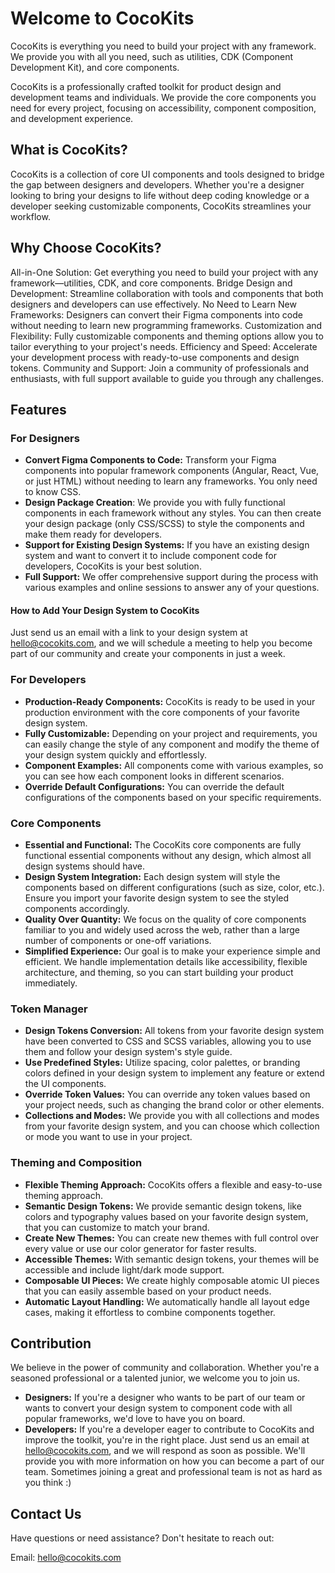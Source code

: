 
<Meta title='Getting Started/Welcome'/>

<MdxDocPage groupTitle='Getting Started'>

  # Welcome to CocoKits
  CocoKits is everything you need to build your project with any framework. We provide you with all you need, such as utilities, CDK (Component Development Kit), and core components.

  CocoKits is a professionally crafted toolkit for product design and development teams and individuals. We provide the core components you need for every project, focusing on accessibility, component composition, and development experience.

  ## What is CocoKits?
  CocoKits is a collection of core UI components and tools designed to bridge the gap between designers and developers. Whether you're a designer looking to bring your designs to life without deep coding knowledge or a developer seeking customizable components, CocoKits streamlines your workflow.

  ## Why Choose CocoKits?
  All-in-One Solution: Get everything you need to build your project with any framework—utilities, CDK, and core components.
  Bridge Design and Development: Streamline collaboration with tools and components that both designers and developers can use effectively.
  No Need to Learn New Frameworks: Designers can convert their Figma components into code without needing to learn new programming frameworks.
  Customization and Flexibility: Fully customizable components and theming options allow you to tailor everything to your project's needs.
  Efficiency and Speed: Accelerate your development process with ready-to-use components and design tokens.
  Community and Support: Join a community of professionals and enthusiasts, with full support available to guide you through any challenges.

  ## Features

  ### For Designers
  - **Convert Figma Components to Code:** Transform your Figma components into popular framework components (Angular, React, Vue, or just HTML) without needing to learn any frameworks. You only need to know CSS.
  - **Design Package Creation**: We provide you with fully functional components in each framework without any styles. You can then create your design package (only CSS/SCSS) to style the components and make them ready for developers.
  - **Support for Existing Design Systems:** If you have an existing design system and want to convert it to include component code for developers, CocoKits is your best solution.
  - **Full Support:** We offer comprehensive support during the process with various examples and online sessions to answer any of your questions.

  #### How to Add Your Design System to CocoKits
  Just send us an email with a link to your design system at hello@cocokits.com, and we will schedule a meeting to help you become part of our community and create your components in just a week.

  ### For Developers
  - **Production-Ready Components:** CocoKits is ready to be used in your production environment with the core components of your favorite design system.
  - **Fully Customizable:** Depending on your project and requirements, you can easily change the style of any component and modify the theme of your design system quickly and effortlessly.
  - **Component Examples:** All components come with various examples, so you can see how each component looks in different scenarios.
  - **Override Default Configurations:** You can override the default configurations of the components based on your specific requirements.

  ### Core Components

  - **Essential and Functional:** The CocoKits core components are fully functional essential components without any design, which almost all design systems should have.
  - **Design System Integration:** Each design system will style the components based on different configurations (such as size, color, etc.). Ensure you import your favorite design system to see the styled components accordingly.
  - **Quality Over Quantity:** We focus on the quality of core components familiar to you and widely used across the web, rather than a large number of components or one-off variations.
  - **Simplified Experience:** Our goal is to make your experience simple and efficient. We handle implementation details like accessibility, flexible architecture, and theming, so you can start building your product immediately.

  ### Token Manager
  - **Design Tokens Conversion:** All tokens from your favorite design system have been converted to CSS and SCSS variables, allowing you to use them and follow your design system's style guide.
  - **Use Predefined Styles:** Utilize spacing, color palettes, or branding colors defined in your design system to implement any feature or extend the UI components.
  - **Override Token Values:** You can override any token values based on your project needs, such as changing the brand color or other elements.
  - **Collections and Modes:** We provide you with all collections and modes from your favorite design system, and you can choose which collection or mode you want to use in your project.

  ### Theming and Composition

  - **Flexible Theming Approach:** CocoKits offers a flexible and easy-to-use theming approach.
  - **Semantic Design Tokens:** We provide semantic design tokens, like colors and typography values based on your favorite design system, that you can customize to match your brand.
  - **Create New Themes:** You can create new themes with full control over every value or use our color generator for faster results.
  - **Accessible Themes:** With semantic design tokens, your themes will be accessible and include light/dark mode support.
  - **Composable UI Pieces:** We create highly composable atomic UI pieces that you can easily assemble based on your product needs.
  - **Automatic Layout Handling:** We automatically handle all layout edge cases, making it effortless to combine components together.


  ## Contribution
  We believe in the power of community and collaboration. Whether you're a seasoned professional or a talented junior, we welcome you to join us.

  - **Designers:** If you're a designer who wants to be part of our team or wants to convert your design system to component code with all popular frameworks, we'd love to have you on board.
  - **Developers:** If you're a developer eager to contribute to CocoKits and improve the toolkit, you're in the right place.
  Just send us an email at hello@cocokits.com, and we will respond as soon as possible. We'll provide you with more information on how you can become a part of our team. Sometimes joining a great and professional team is not as hard as you think :)

  ## Contact Us
  Have questions or need assistance? Don't hesitate to reach out:

  Email: hello@cocokits.com
</MdxDocPage>
